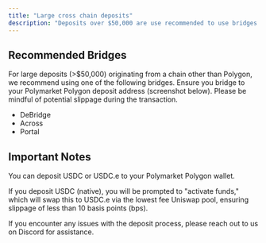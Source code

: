 ```yaml
---
title: "Large cross chain deposits"
description: "Deposits over $50,000 are use recommended to use bridges and ensure minimal slippage."
---
```



Recommended Bridges
-------------------

For large deposits (>$50,000) originating from a chain other than Polygon, we recommend using one of the following bridges. Ensure you bridge to your Polymarket Polygon deposit address (screenshot below). Please be mindful of potential slippage during the transaction.

-   DeBridge
-   Across
-   Portal

Important Notes
---------------

You can deposit USDC or USDC.e to your Polymarket Polygon wallet.

If you deposit USDC (native), you will be prompted to "activate funds," which will swap this to USDC.e via the lowest fee Uniswap pool, ensuring slippage of less than 10 basis points (bps).

If you encounter any issues with the deposit process, please reach out to us on Discord for assistance.